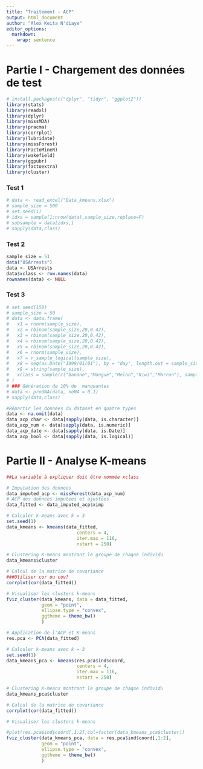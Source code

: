 ```yaml
---
title: "Traitement - ACP"
output: html_document
author: "Alex Keita N'diaye"
editor_options: 
  markdown: 
    wrap: sentence
---
```


# Partie I - Chargement des données de test
```r
# install.packages(c("dplyr", "tidyr", "ggplot2"))
library(stats)
library(readxl)
library(dplyr)
library(missMDA)
library(pracma)
library(corrplot)
library(lubridate)
library(missForest)
library(FactoMineR)
library(wakefield)
library(ggpubr)
library(factoextra)
library(cluster)
```

### Test 1
```r
# data <- read_excel("Data_kmeans.xlsx")
# sample_size = 500
# set.seed(1)
# idxs = sample(1:nrow(data),sample_size,replace=F)
# subsample = data[idxs,]
# sapply(data,class)
```

### Test 2
```r
sample_size = 51
data("USArrests")
data <- USArrests
data$xclass <- row.names(data)
rownames(data) <- NULL
```

### Test 3
```r
# set.seed(150)
# sample_size = 50
# data <- data.frame(
#   x1 = rnorm(sample_size),
#   x2 = rbinom(sample_size,20,0.42),
#   x3 = rbinom(sample_size,20,0.42),
#   x4 = rbinom(sample_size,20,0.42),
#   x5 = rbinom(sample_size,20,0.42),
#   x6 = rnorm(sample_size),
#   x7 = r_sample_logical(sample_size),
#   x8 = seq(as.Date("1999/01/01"), by = "day", length.out = sample_size),
#   x9 = string(sample_size),
#   xclass = sample(c("Banane","Mangue","Melon","Kiwi","Marron"), sample_size, replace = TRUE)
# )
# ### Génération de 10% de  manquantes
# data <- prodNA(data, noNA = 0.1)
# sapply(data,class)
```


```r
#Répartir les données du dataset en quatre types
data <- na.omit(data)
data_acp_char <- data[sapply(data, is.character)]
data_acp_num <- data[sapply(data, is.numeric)]
data_acp_date <- data[sapply(data, is.Date)]
data_acp_bool <- data[sapply(data, is.logical)]
```

# Partie II - Analyse K-means
```r
##La variable à expliquer doit être nommée xclass

# Imputation des donnees
data_imputed_acp <- missForest(data_acp_num)
# ACP des donnees imputees et ajustees
data_fitted <- data_imputed_acp$ximp
```


```r
# Calculer k-means avec k = 3
set.seed(1)
data_kmeans <- kmeans(data_fitted,
                          centers = 4,
                          iter.max = 116,
                          nstart = 250)

# Clustering K-means montrant le groupe de chaque individu
data_kmeans$cluster

# Calcul de la matrice de covariance
###Utiliser cor ou cov?
corrplot(cor(data_fitted))

# Visualiser les clusters k-means
fviz_cluster(data_kmeans, data = data_fitted,
             geom = "point",
             ellipse.type = "convex",
             ggtheme = theme_bw()
             )
```


```r
# Application de l'ACP et K-means
res.pca <- PCA(data_fitted)

# Calculer k-means avec k = 3
set.seed(1)
data_kmeans_pca <- kmeans(res.pca$ind$coord,
                          centers = 4,
                          iter.max = 116,
                          nstart = 250)

# Clustering K-means montrant le groupe de chaque individu
data_kmeans_pca$cluster

# Calcul de la matrice de covariance
corrplot(cor(data_fitted))

# Visualiser les clusters k-means

#plot(res.pca$ind$coord[,1:2],col=factor(data_kmeans_pca$cluster))
fviz_cluster(data_kmeans_pca, data = res.pca$ind$coord[,1:2],
             geom = "point",
             ellipse.type = "convex",
             ggtheme = theme_bw()
             )
```



```r


```

